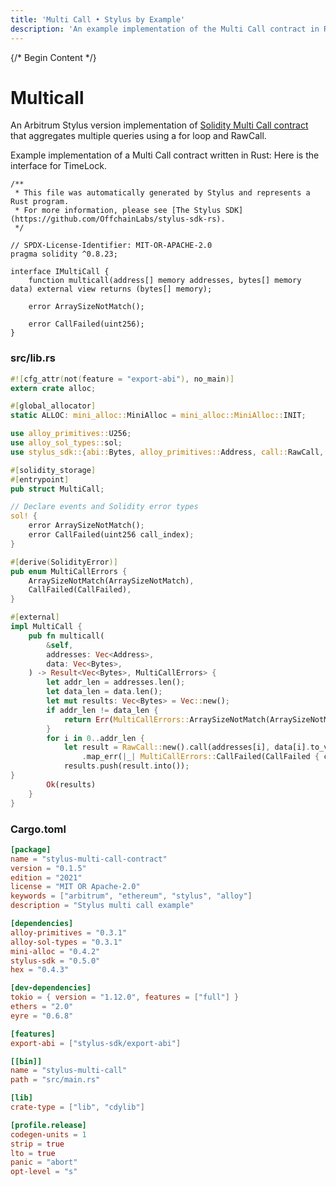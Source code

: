 ```yaml
---
title: 'Multi Call • Stylus by Example'
description: 'An example implementation of the Multi Call contract in Rust using Arbitrum Stylus.'
---
```


{/* Begin Content */}

# Multicall

An Arbitrum Stylus version implementation of [Solidity Multi Call contract](https://solidity-by-example.org/app/multi-call/) that aggregates multiple queries
using a for loop and RawCall.

Example implementation of a Multi Call contract written in Rust: Here is the interface for TimeLock.

```solidity
/**
 * This file was automatically generated by Stylus and represents a Rust program.
 * For more information, please see [The Stylus SDK](https://github.com/OffchainLabs/stylus-sdk-rs).
 */

// SPDX-License-Identifier: MIT-OR-APACHE-2.0
pragma solidity ^0.8.23;

interface IMultiCall {
    function multicall(address[] memory addresses, bytes[] memory data) external view returns (bytes[] memory);

    error ArraySizeNotMatch();

    error CallFailed(uint256);
}
```

### src/lib.rs


<NotForProductionBannerPartial />

```rust
#![cfg_attr(not(feature = "export-abi"), no_main)]
extern crate alloc;

#[global_allocator]
static ALLOC: mini_alloc::MiniAlloc = mini_alloc::MiniAlloc::INIT;

use alloy_primitives::U256;
use alloy_sol_types::sol;
use stylus_sdk::{abi::Bytes, alloy_primitives::Address, call::RawCall, prelude::*};

#[solidity_storage]
#[entrypoint]
pub struct MultiCall;

// Declare events and Solidity error types
sol! {
    error ArraySizeNotMatch();
    error CallFailed(uint256 call_index);
}

#[derive(SolidityError)]
pub enum MultiCallErrors {
    ArraySizeNotMatch(ArraySizeNotMatch),
    CallFailed(CallFailed),
}

#[external]
impl MultiCall {
    pub fn multicall(
        &self,
        addresses: Vec<Address>,
        data: Vec<Bytes>,
    ) -> Result<Vec<Bytes>, MultiCallErrors> {
        let addr_len = addresses.len();
        let data_len = data.len();
        let mut results: Vec<Bytes> = Vec::new();
        if addr_len != data_len {
            return Err(MultiCallErrors::ArraySizeNotMatch(ArraySizeNotMatch {}));
        }
        for i in 0..addr_len {
            let result = RawCall::new().call(addresses[i], data[i].to_vec().as_slice())
                .map_err(|_| MultiCallErrors::CallFailed(CallFailed { call_index: U256::from(i) }))?;
            results.push(result.into());
}
        Ok(results)
    }
}

```

### Cargo.toml

```toml
[package]
name = "stylus-multi-call-contract"
version = "0.1.5"
edition = "2021"
license = "MIT OR Apache-2.0"
keywords = ["arbitrum", "ethereum", "stylus", "alloy"]
description = "Stylus multi call example"

[dependencies]
alloy-primitives = "0.3.1"
alloy-sol-types = "0.3.1"
mini-alloc = "0.4.2"
stylus-sdk = "0.5.0"
hex = "0.4.3"

[dev-dependencies]
tokio = { version = "1.12.0", features = ["full"] }
ethers = "2.0"
eyre = "0.6.8"

[features]
export-abi = ["stylus-sdk/export-abi"]

[[bin]]
name = "stylus-multi-call"
path = "src/main.rs"

[lib]
crate-type = ["lib", "cdylib"]

[profile.release]
codegen-units = 1
strip = true
lto = true
panic = "abort"
opt-level = "s"
```

